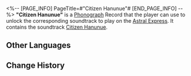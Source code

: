 <%-- [PAGE_INFO]
PageTitle=#"Citizen Hanunue"#
[END_PAGE_INFO] --%>
{{Item Infobox
|id          = 210323
|image       = Item Citizen Hanunue.png
|type        = Disk
|invCategory = Valuables
|rarity      = 3
|effect      = 
|description = A record that can be played on the Express' phonograph. It might be a chance acquisition or a gift from someone else. All sorts of memories surge up when the music plays &mdash; the smiles, encounters, touches, and the excitement of battle. Maybe that is why people still collect records even as society rapidly advances.<br />The current record contains the track "Citizen Hanunue."
}}
{{Description|''Dear Mikhail: You provide prose poetry, and I'll provide warfare.''}}
'''"Citizen Hanunue"''' is a [[Phonograph]] Record that the player can use to unlock the corresponding soundtrack to play on the [[Astral Express]]. It contains the soundtrack [[Citizen Hanunue]].

==Other Languages==
{{Other Languages
|en   = "Citizen Hanunue"
|zhs  = 《公民哈努努》
|zht  = 《公民哈努努》
|ja   = 『公民ハヌヌ』
|ko   = ≪시민 하누누≫
|es   = Ciudadano Hanunue
|fr   = «&nbsp;Citizen Hanunu&nbsp;»
|ru   = Citizen Hanunu
|th   = "Citizen Hanunue"
|vi   = "Công Dân Hanunue"
|de   = „Bürger Hanunue“
|id   = "Citizen Hanunue"
|pt   = Citizen Hanunue
}}

==Change History==
{{Change History|2.1}}